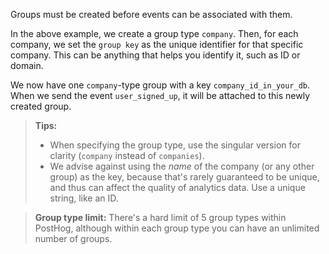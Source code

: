 Groups must be created before events can be associated with them.


<CaptureGroupEventCodeSnippet />

In the above example, we create a group type `company`. Then, for each company, we set the `group key` as the unique identifier for that specific company. This can be anything that helps you identify it, such as ID or domain.

We now have one `company`-type group with a key `company_id_in_your_db`. When we send the event `user_signed_up`, it will be attached to this newly created group.

> **Tips:**
> - When specifying the group type, use the singular version for clarity (`company` instead of `companies`).
> - We advise against using the _name_ of the company (or any other group) as the key, because that's rarely guaranteed to be unique, and thus can affect the quality of analytics data. Use a unique string, like an ID.

> **Group type limit:** There's a hard limit of 5 group types within PostHog, although within each group type you can have an unlimited number of groups.

